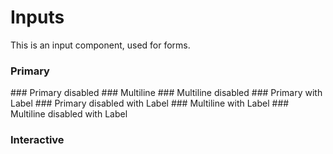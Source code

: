 

<Meta of={Story} />

# Inputs

This is an input component, used for forms.


### Primary
<Canvas of={Story.Primary} />
### Primary disabled
<Canvas of={Story.PrimaryDisabled} />
### Multiline
<Canvas of={Story.Multiline} />
### Multiline disabled
<Canvas of={Story.MultilineDisabled} />
### Primary with Label
<Canvas of={Story.PrimaryLabel} />
### Primary disabled with Label
<Canvas of={Story.PrimaryLabelDisabled} />
### Multiline with Label
<Canvas of={Story.MultilineLabel} />
### Multiline disabled with Label
<Canvas of={Story.MultilineLabelDisabled} />

### Interactive
<Primary />
<Controls />